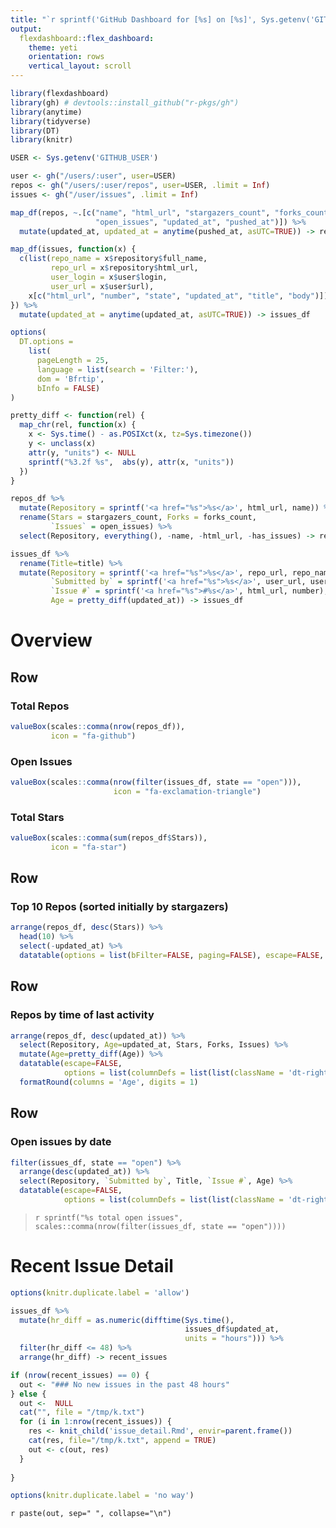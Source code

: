 ```yaml
---
title: "`r sprintf('GitHub Dashboard for [%s] on [%s]', Sys.getenv('GITHUB_USER'), Sys.Date())`"
output:
  flexdashboard::flex_dashboard:
    theme: yeti
    orientation: rows
    vertical_layout: scroll
---
```

```r
library(flexdashboard)
library(gh) # devtools::install_github("r-pkgs/gh")
library(anytime)
library(tidyverse)
library(DT)
library(knitr)
```

```r
USER <- Sys.getenv('GITHUB_USER')

user <- gh("/users/:user", user=USER)
repos <- gh("/users/:user/repos", user=USER, .limit = Inf)
issues <- gh("/user/issues", .limit = Inf)
```

```r
map_df(repos, ~.[c("name", "html_url", "stargazers_count", "forks_count", "has_issues",
                   "open_issues", "updated_at", "pushed_at")]) %>%
  mutate(updated_at, updated_at = anytime(pushed_at, asUTC=TRUE)) -> repos_df

map_df(issues, function(x) {
  c(list(repo_name = x$repository$full_name,
         repo_url = x$repository$html_url,
         user_login = x$user$login,
         user_url = x$user$url),
    x[c("html_url", "number", "state", "updated_at", "title", "body")])
}) %>%
  mutate(updated_at = anytime(updated_at, asUTC=TRUE)) -> issues_df
```

```r
options(
  DT.options =
    list(
      pageLength = 25,
      language = list(search = 'Filter:'),
      dom = 'Bfrtip',
      bInfo = FALSE)
)

pretty_diff <- function(rel) {
  map_chr(rel, function(x) {
    x <- Sys.time() - as.POSIXct(x, tz=Sys.timezone())
    y <- unclass(x)
    attr(y, "units") <- NULL
    sprintf("%3.2f %s",  abs(y), attr(x, "units"))
  })
}

repos_df %>%
  mutate(Repository = sprintf('<a href="%s">%s</a>', html_url, name)) %>%
  rename(Stars = stargazers_count, Forks = forks_count,
         `Issues` = open_issues) %>%
  select(Repository, everything(), -name, -html_url, -has_issues) -> repos_df

issues_df %>%
  rename(Title=title) %>% 
  mutate(Repository = sprintf('<a href="%s">%s</a>', repo_url, repo_name),
         `Submitted by` = sprintf('<a href="%s">%s</a>', user_url, user_login),
         `Issue #` = sprintf('<a href="%s">#%s</a>', html_url, number),
         Age = pretty_diff(updated_at)) -> issues_df
```

Overview
===================================== 

Row
-----------------------------------------------------------------------

### Total Repos

```r
valueBox(scales::comma(nrow(repos_df)),
         icon = "fa-github")
```

### Open Issues

```r
valueBox(scales::comma(nrow(filter(issues_df, state == "open"))),
                       icon = "fa-exclamation-triangle")
```

### Total Stars

```r
valueBox(scales::comma(sum(repos_df$Stars)),
         icon = "fa-star")
```


Row
-----------------------------------------------------------------------

### Top 10 Repos (sorted initially by stargazers)

```r
arrange(repos_df, desc(Stars)) %>%
  head(10) %>%
  select(-updated_at) %>%
  datatable(options = list(bFilter=FALSE, paging=FALSE), escape=FALSE, filter="none")
```

Row
-----------------------------------------------------------------------

### Repos by time of last activity

```r
arrange(repos_df, desc(updated_at)) %>%
  select(Repository, Age=updated_at, Stars, Forks, Issues) %>%
  mutate(Age=pretty_diff(Age)) %>%
  datatable(escape=FALSE,
            options = list(columnDefs = list(list(className = 'dt-right', targets = 2:5)))) %>% 
  formatRound(columns = 'Age', digits = 1)
```

Row
-----------------------------------------------------------------------

### Open issues by date

```r
filter(issues_df, state == "open") %>%
  arrange(desc(updated_at)) %>%
  select(Repository, `Submitted by`, Title, `Issue #`, Age) %>%
  datatable(escape=FALSE,
            options = list(columnDefs = list(list(className = 'dt-right', targets = c(4:5)))))
```

>  `r sprintf("%s total open issues", scales::comma(nrow(filter(issues_df, state == "open"))))`

Recent Issue Detail
===================================== 

```r
options(knitr.duplicate.label = 'allow')

issues_df %>% 
  mutate(hr_diff = as.numeric(difftime(Sys.time(), 
                                       issues_df$updated_at, 
                                       units = "hours"))) %>% 
  filter(hr_diff <= 48) %>% 
  arrange(hr_diff) -> recent_issues

if (nrow(recent_issues) == 0) {
  out <- "### No new issues in the past 48 hours"
} else {
  out <-  NULL
  cat("", file = "/tmp/k.txt")
  for (i in 1:nrow(recent_issues)) {
    res <- knit_child('issue_detail.Rmd', envir=parent.frame())
    cat(res, file="/tmp/k.txt", append = TRUE)
    out <- c(out, res)
  }
  
}

options(knitr.duplicate.label = 'no way')
```

`r paste(out, sep=" ", collapse="\n")`



